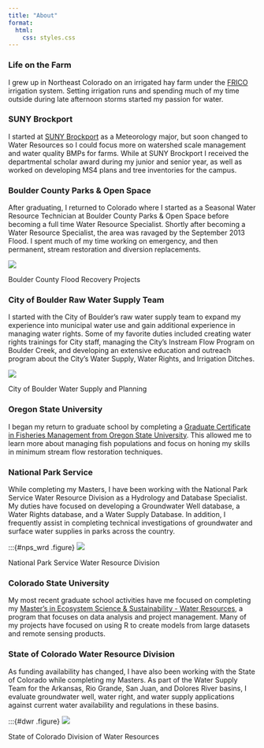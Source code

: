 ```yaml
---
title: "About"
format:
  html:
    css: styles.css
---
```


### Life on the Farm

I grew up in Northeast Colorado on an irrigated hay farm under the [FRICO](https://www.farmersres.com/about) irrigation system. Setting irrigation runs and spending much of my time outside during late afternoon storms started my passion for water.

### SUNY Brockport

I started at [SUNY Brockport](https://www.brockport.edu/) as a Meteorology major, but soon changed to Water Resources so I could focus more on watershed scale management and water quality BMPs for farms. While at SUNY Brockport I received the departmental scholar award during my junior and senior year, as well as worked on developing MS4 plans and tree inventories for the campus.

### Boulder County Parks & Open Space

After graduating, I returned to Colorado where I started as a Seasonal Water Resource Technician at Boulder County Parks & Open Space before becoming a full time Water Resource Specialist. Shortly after becoming a Water Resource Specialist, the area was ravaged by the September 2013 Flood. I spent much of my time working on emergency, and then permanent, stream restoration and diversion replacements.

:::{#bc_flood .figure}
[![](images/bc_flood.jpg)](https://bouldercounty.gov/open-space/management/flood-recovery-projects/)

Boulder County Flood Recovery Projects
:::

### City of Boulder Raw Water Supply Team

I started with the City of Boulder's raw water supply team to expand my experience into municipal water use and gain additional experience in managing water rights. Some of my favorite duties included creating water rights trainings for City staff, managing the City's Instream Flow Program on Boulder Creek, and developing an extensive education and outreach program about the City's Water Supply, Water Rights, and Irrigation Ditches. 

:::{#cob_water .figure}
[![](images/cob_water.png)](https://bouldercolorado.gov/services/water-supply-and-planning)

City of Boulder Water Supply and Planning
:::

### Oregon State University

I began my return to graduate school by completing a [Graduate Certificate in Fisheries Management from Oregon State University](https://ecampus.oregonstate.edu/online-degrees/graduate/fisheries-management/). This allowed me to learn more about managing fish populations and focus on honing my skills in minimum stream flow restoration techniques.

### National Park Service

While completing my Masters, I have been working with the National Park Service Water Resource Division as a Hydrology and Database Specialist. My duties have focused on developing a Groundwater Well database, a Water Rights database, and a Water Supply Database. In addition, I frequently assist in completing technical investigations of groundwater and surface water supplies in parks across the country.

:::{#nps_wrd .figure}
[![](images/nps_wrd.png)](https://www.nps.gov/orgs/1439/index.htm)

National Park Service Water Resource Division

### Colorado State University

My most recent graduate school activities have me focused on completing my [Master's in Ecosystem Science & Sustainability - Water Resources](https://warnercnr.colostate.edu/ess/water-resources/), a program that focuses on data analysis and project management. Many of my projects have focused on using R to create models from large datasets and remote sensing products.

### State of Colorado Water Resource Division
As funding availability has changed, I have also been working with the State of Colorado while completing my Masters. As part of the Water Supply Team for the Arkansas, Rio Grande, San Juan, and Dolores River basins, I evaluate groundwater well, water right, and water supply applications against current water availability and regulations in these basins.

:::{#dwr .figure}
[![](images/dwr.png)](https://dwr.colorado.gov/)

State of Colorado Division of Water Resources